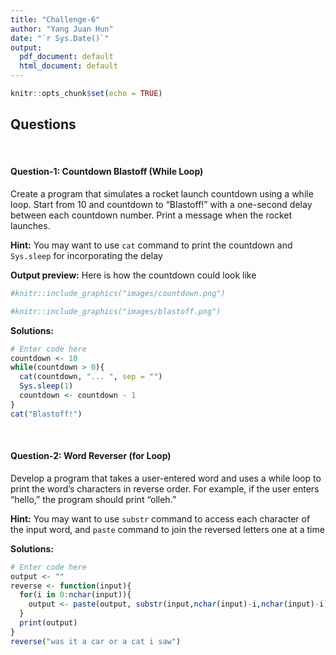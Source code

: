 ```yaml
---
title: "Challenge-6"
author: "Yang Juan Hun"
date: "`r Sys.Date()`"
output:
  pdf_document: default
  html_document: default
---
```


```r
knitr::opts_chunk$set(echo = TRUE)
```

## Questions
<br>

#### Question-1: Countdown Blastoff (While Loop)

Create a program that simulates a rocket launch countdown using a while loop. Start from 10 and countdown to "Blastoff!" with a one-second delay between each countdown number. Print a message when the rocket launches.

**Hint:** You may want to use `cat` command to print the countdown and `Sys.sleep` for incorporating the delay

**Output preview:** Here is how the countdown could look like 

```r
#knitr::include_graphics("images/countdown.png")
```

```r
#knitr::include_graphics("images/blastoff.png")
```

**Solutions:**

```r
# Enter code here
countdown <- 10
while(countdown > 0){
  cat(countdown, "... ", sep = "")
  Sys.sleep(1)
  countdown <- countdown - 1
}
cat("Blastoff!")
```
<br>

#### Question-2: Word Reverser (for Loop)

Develop a program that takes a user-entered word and uses a while loop to print the word's characters in reverse order. For example, if the user enters "hello," the program should print "olleh."

**Hint:** You may want to use `substr` command to access each character of the input word, and `paste` command to join the reversed letters one at a time

**Solutions:** 

```r
# Enter code here
output <- ""
reverse <- function(input){
  for(i in 0:nchar(input)){
    output <- paste(output, substr(input,nchar(input)-i,nchar(input)-i))
  }
  print(output)
}
reverse("was it a car or a cat i saw")
```
<br>
